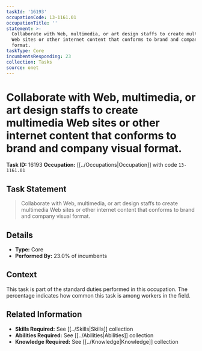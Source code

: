 ```yaml
---
taskId: '16193'
occupationCode: 13-1161.01
occupationTitle: ''
statement: >-
  Collaborate with Web, multimedia, or art design staffs to create multimedia
  Web sites or other internet content that conforms to brand and company visual
  format.
taskType: Core
incumbentsResponding: 23
collection: Tasks
source: onet
---
```

# Collaborate with Web, multimedia, or art design staffs to create multimedia Web sites or other internet content that conforms to brand and company visual format.

**Task ID:** 16193
**Occupation:** [[../Occupations|Occupation]] with code `13-1161.01`

## Task Statement

> Collaborate with Web, multimedia, or art design staffs to create multimedia Web sites or other internet content that conforms to brand and company visual format.

## Details

- **Type:** Core
- **Performed By:** 23.0% of incumbents

## Context

This task is part of the standard duties performed in this occupation. The percentage indicates how common this task is among workers in the field.

## Related Information

- **Skills Required:** See [[../Skills|Skills]] collection
- **Abilities Required:** See [[../Abilities|Abilities]] collection
- **Knowledge Required:** See [[../Knowledge|Knowledge]] collection
